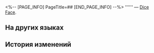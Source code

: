 <%-- [PAGE_INFO]
PageTitle=##
[END_PAGE_INFO] --%>
{{Предмет Инфобокс
|id          = 250517
|Изображение = Предмет .png
|Тип         = Dice Face
|Инвентарь   = 
|Редкость    = 4
|Эффект      = 
|Описание    = 
}}
'''''' — [[Dice Face]].

==На других языках==
{{На других языках
|en   = 
|zhs  = 
|zht  = 
|ja   = 
|ko   = 
|es   = 
|fr   = 
|ru   = 
|th   = 
|vi   = 
|de   = 
|id   = 
|pt   = 
}}

==История изменений==
{{История изменений|3.5}}
